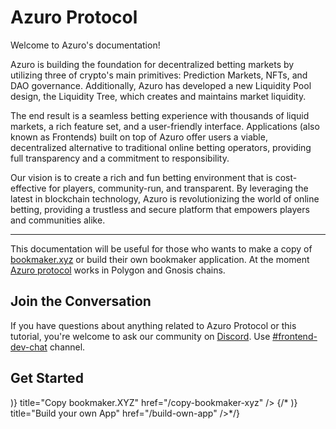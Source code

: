 
# Azuro Protocol

<p className="mt-6">Welcome to Azuro's documentation!</p>
<p>Azuro is building the foundation for decentralized betting markets by utilizing three of crypto's main primitives: Prediction Markets, NFTs, and DAO governance. Additionally, Azuro has developed a new Liquidity Pool design, the Liquidity Tree, which creates and maintains market liquidity.</p>
<p>The end result is a seamless betting experience with thousands of liquid markets, a rich feature set, and a user-friendly interface. Applications (also known as Frontends) built on top of Azuro offer users a viable, decentralized alternative to traditional online betting operators, providing full transparency and a commitment to responsibility.</p>
<p>Our vision is to create a rich and fun betting environment that is cost-effective for players, community-run, and transparent. By leveraging the latest in blockchain technology, Azuro is revolutionizing the world of online betting, providing a trustless and secure platform that empowers players and communities alike.</p>

---

This documentation will be useful for those who wants to make a copy of [bookmaker.xyz](https://bookmaker.xyz) or build
their own bookmaker application. At the moment [Azuro protocol](https://azuro.org) works in Polygon and Gnosis chains.

## Join the Conversation

If you have questions about anything related to Azuro Protocol or this tutorial, you're welcome to ask our community
on [Discord](https://discord.gg/azuro). Use [#frontend-dev-chat](https://discord.com/channels/880927413742219374/1088132731604578314) channel.

## Get Started

<Cards>
  <Card
    icon={(
      <svg width="800px" height="800px" viewBox="0 0 24 24" fill="none" xmlns="http://www.w3.org/2000/svg" className="!w-5 !h-5">
        <path d="M17.8333 18C20.1345 18 22 16.0972 22 13.75V5.25C22 2.90279 20.1345 1 17.8333 1H11.1667C8.86548 1 7 2.90279 7 5.25" stroke="currentColor" strokeWidth="2" strokeLinecap="round"/>
        <path d="M2 10.25C2 7.90279 3.86548 6 6.16667 6H12.8333C15.1345 6 17 7.90279 17 10.25V18.75C17 21.0972 15.1345 23 12.8333 23H6.16667C3.86548 23 2 21.0972 2 18.75V10.25Z" stroke="currentColor" strokeWidth="2"/>
      </svg>
    )}
    title="Copy bookmaker.XYZ"
    href="/copy-bookmaker-xyz"
  />
  {/*<Card
    icon={(
      <svg xmlns="http://www.w3.org/2000/svg" fill="none" viewBox="0 0 24 24" strokeWidth="1.5" stroke="currentColor" className="w-6 h-6">
        <path strokeLinecap="round" strokeLinejoin="round" d="M21 7.5l-9-5.25L3 7.5m18 0l-9 5.25m9-5.25v9l-9 5.25M3 7.5l9 5.25M3 7.5v9l9 5.25m0-9v9" />
      </svg>
    )}
    title="Build your own App"
    href="/build-own-app"
  />*/}
</Cards>
